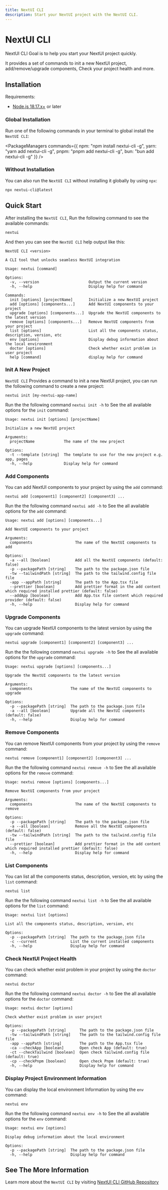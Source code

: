 ```yaml
---
title: NextUI CLI
description: Start your NextUI project with the NextUI CLI.
---
```


# NextUI CLI

NextUI CLI Goal is to help you start your NextUI project quickly.

It provides a set of commands to init a new NextUI project, add/remove/upgrade components, Check your project health and more.

## Installation

Requirements:

- [Node.js 18.17.x+](https://nodejs.org/en/) or later

<Steps>

### Global Installation

Run one of the following commands in your terminal to global install the `NextUI CLI`:

<PackageManagers
  commands={{
    npm: "npm install nextui-cli -g",
    yarn: "yarn add nextui-cli -g",
    pnpm: "pnpm add nextui-cli -g",
    bun: "bun add nextui-cli -g"
  }}
/>

### Without Installation

You can also run the `NextUI CLI` without installing it globally by using `npx`:

```bash
npx nextui-cli@latest
```
</Steps>

## Quick Start

After installing the `NextUI CLI`, Run the following command to see the available commands:

```codeBlock bash
nextui
```

And then you can see the `NextUI CLI` help output like this:

```codeBlock bash
NextUI CLI <version>

A CLI tool that unlocks seamless NextUI integration

Usage: nextui [command]

Options:
  -v, --version                      Output the current version
  -h, --help                         Display help for command

Commands:
  init [options] [projectName]       Initialize a new NextUI project
  add [options] [components...]      Add NextUI components to your project
  upgrade [options] [components...]  Upgrade the NextUI components to the latest version
  remove [options] [components...]   Remove NextUI components from your project
  list [options]                     List all the components status, description, version, etc
  env [options]                      Display debug information about the local environment
  doctor [options]                   Check whether exist problem in user project
  help [command]                     display help for command
```

### Init A New Project

`NextUI CLI` Provides a command to init a new NextUI project, you can run the following command to create a new project:

```codeBlock bash
nextui init [my-nextui-app-name]
```

Run the the following command `nextui init -h` to See the all available options for the `init` command:

```codeBlock bash
Usage: nextui init [options] [projectName]

Initialize a new NextUI project

Arguments:
  projectName             The name of the new project

Options:
  -t --template [string]  The template to use for the new project e.g. app, pages
  -h, --help              Display help for command
```

### Add Components

You can add NextUI components to your project by using the `add` command:

```codeBlock bash
nextui add [component1] [component2] [component3] ...
```

Run the the following command `nextui add -h` to See the all available options for the `add` command:

```codeBlock bash
Usage: nextui add [options] [components...]

Add NextUI components to your project

Arguments:
  components                   The name of the NextUI components to add

Options:
  -a --all [boolean]           Add all the NextUI components (default: false)
  -p --packagePath [string]    The path to the package.json file
  -tw --tailwindPath [string]  The path to the tailwind.config file file
  -app --appPath [string]      The path to the App.tsx file
  --prettier [boolean]         Add prettier format in the add content which required installed prettier (default: false)
  --addApp [boolean]           Add App.tsx file content which required provider (default: false)
  -h, --help                   Display help for command
```

### Upgrade Components

You can upgrade NextUI components to the latest version by using the `upgrade` command:

```codeBlock bash
nextui upgrade [component1] [component2] [component3] ...
```

Run the the following command `nextui upgrade -h` to See the all available options for the `upgrade` command:

```codeBlock bash
Usage: nextui upgrade [options] [components...]

Upgrade the NextUI components to the latest version

Arguments:
  components                 The name of the NextUI components to upgrade

Options:
  -p --packagePath [string]  The path to the package.json file
  -a --all [boolean]         Upgrade all the NextUI components (default: false)
  -h, --help                 Display help for command
```

### Remove Components

You can remove NextUI components from your project by using the `remove` command:

```codeBlock bash
nextui remove [component1] [component2] [component3] ...
```

Run the the following command `nextui remove -h` to See the all available options for the `remove` command:

```codeBlock bash
Usage: nextui remove [options] [components...]

Remove NextUI components from your project

Arguments:
  components                   The name of the NextUI components to remove

Options:
  -p --packagePath [string]    The path to the package.json file
  -a --all [boolean]           Remove all the NextUI components (default: false)
  -tw --tailwindPath [string]  The path to the tailwind.config file file
  --prettier [boolean]         Add prettier format in the add content which required installed prettier (default: false)
  -h, --help                   Display help for command
```

### List Components

You can list all the components status, description, version, etc by using the `list` command:

```codeBlock bash
nextui list
```

Run the the following command `nextui list -h` to See the all available options for the `list` command:

```codeBlock bash
Usage: nextui list [options]

List all the components status, description, version, etc

Options:
  -p --packagePath [string]  The path to the package.json file
  -c --current               List the current installed components
  -h, --help                 Display help for command
```

### Check NextUI Project Health

You can check whether exist problem in your project by using the `doctor` command:

```codeBlock bash
nextui doctor
```

Run the the following command `nextui doctor -h` to See the all available options for the `doctor` command:

```codeBlock bash
Usage: nextui doctor [options]

Check whether exist problem in user project

Options:
  -p --packagePath [string]      The path to the package.json file
  -tw --tailwindPath [string]    The path to the tailwind.config file file
  -app --appPath [string]        The path to the App.tsx file
  -ca --checkApp [boolean]       Open check App (default: true)
  -ct --checkTailwind [boolean]  Open check tailwind.config file (default: true)
  -cp --checkPnpm [boolean]      Open check Pnpm (default: true)
  -h, --help                     Display help for command
```

### Display Project Environment Information

You can display the local environment Information by using the `env` command:

```codeBlock bash
nextui env
```

Run the the following command `nextui env -h` to See the all available options for the `env` command:

```codeBlock bash
Usage: nextui env [options]

Display debug information about the local environment

Options:
  -p --packagePath [string]  The path to the package.json file
  -h, --help                 Display help for command
```

## See The More Information

Learn more about the `NextUI CLI` by visiting [NextUI CLI GitHub Repository](https://github.com/nextui-org/nextui-cli)
